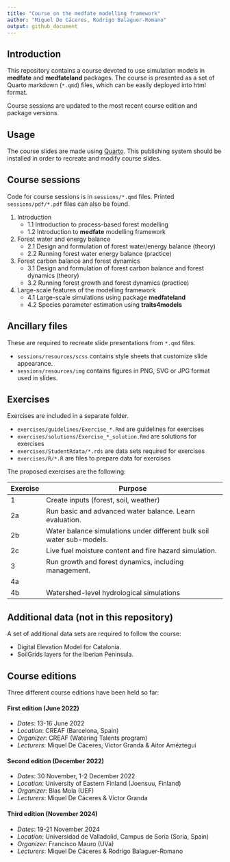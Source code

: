 ```yaml
---
title: "Course on the medfate modelling framework"
author: "Miquel De Cáceres, Rodrigo Balaguer-Romano"
output: github_document
---
```


## Introduction

This repository contains a course devoted to use simulation models in **medfate** and **medfateland** packages. The course is presented as a set of Quarto markdown (`*.qmd`) files, which can be easily deployed into html format.

Course sessions are updated to the most recent course edition and package versions.

## Usage

The course slides are made using [Quarto](https://quarto.org/). This publishing system should be installed in order to recreate and modify course slides.

## Course sessions

Code for course sessions is in `sessions/*.qmd` files. Printed `sessions/pdf/*.pdf` files can also be found.

1. Introduction
    + 1.1 Introduction to process-based forest modelling
    + 1.2 Introduction to **medfate** modelling framework
2. Forest water and energy balance
    + 2.1 Design and formulation of forest water/energy balance (theory)
    + 2.2 Running forest water energy balance (practice)
3. Forest carbon balance and forest dynamics
    + 3.1 Design and formulation of forest carbon balance and forest dynamics (theory)
    + 3.2 Running forest growth and forest dynamics (practice)
4. Large-scale features of the modelling framework
    + 4.1 Large-scale simulations using package **medfateland**
    + 4.2 Species parameter estimation using **traits4models**

## Ancillary files

These are required to recreate slide presentations from `*.qmd` files.

+ `sessions/resources/scss` contains style sheets that customize slide appearance. 
+ `sessions/resources/img` contains figures in PNG, SVG or JPG format used in slides.

## Exercises

Exercises are included in a separate folder.

+ `exercises/guidelines/Exercise_*.Rmd` are guidelines for exercises
+ `exercises/solutions/Exercise_*_solution.Rmd` are solutions for exercises
+ `exercises/StudentRdata/*.rds` are data sets required for exercises
+ `exercises/R/*.R` are files to prepare data for exercises

The proposed exercises are the following:

|  Exercise | Purpose                                                 |
|-----------|---------------------------------------------------------|
| 1         | Create inputs (forest, soil, weather)                   |
| 2a        | Run basic and advanced water balance. Learn evaluation. |
| 2b        | Water balance simulations under different bulk soil water sub-models. |
| 2c        | Live fuel moisture content and fire hazard simulation.  |
| 3         | Run growth and forest dynamics, including management.    |
| 4a        |                                                          |
| 4b        | Watershed-level hydrological simulations                 |

## Additional data (not in this repository)

A set of additional data sets are required to follow the course:

+ Digital Elevation Model for Catalonia.
+ SoilGrids layers for the Iberian Peninsula.


## Course editions

Three different course editions have been held so far:

#### First edition (June 2022)

  + *Dates*: 13-16 June 2022
  + *Location*: CREAF (Barcelona, Spain)
  + *Organizer*: CREAF (Watering Talents program)
  + *Lecturers*: Miquel De Cáceres, Víctor Granda & Aitor Améztegui

#### Second edition (December 2022)

  + *Dates*: 30 November, 1-2 December 2022
  + *Location*: University of Eastern Finland (Joensuu, Finland)
  + *Organizer*: Blas Mola (UEF)
  + *Lecturers*: Miquel De Cáceres & Víctor Granda

#### Third edition (November 2024)

  + *Dates*: 19-21 November 2024
  + *Location*: Universidad de Valladolid, Campus de Soria (Soria, Spain)
  + *Organizer*: Francisco Mauro (UVa)
  + *Lecturers*: Miquel De Cáceres & Rodrigo Balaguer-Romano
  